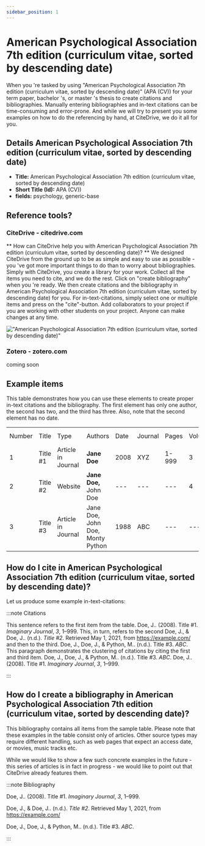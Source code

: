 ```yaml
---
sidebar_position: 1
---
```


# American Psychological Association 7th edition (curriculum vitae, sorted by descending date)

When you 're tasked by using "American Psychological Association 7th edition (curriculum vitae, sorted by descending date)" (APA (CV)) for your term paper, bachelor 's, or master 's thesis to create citations and bibliographies.
Manually entering bibliographies and in-text citations can be time-consuming and error-prone. And while we will try to present you some examples on how to do the referencing by hand, at CiteDrive, we do it all for you.

## Details  American Psychological Association 7th edition (curriculum vitae, sorted by descending date)
* **Title:** American Psychological Association 7th edition (curriculum vitae, sorted by descending date)
* **Short Title (Id):** APA (CV))
* **fields:** psychology, generic-base

## Reference tools?
### CiteDrive - citedrive.com
** How can CiteDrive help you with American Psychological Association 7th edition (curriculum vitae, sorted by descending date)? **
We designed CiteDrive from the ground up to be as simple and easy to use as possible - you 've got more important things to do than to worry about bibliographies. Simply with CiteDrive, you create a library for your work. Collect all the items you need to cite, and we do the rest. Click on "create bibliography" when you 're ready. We then create citations and the bibliography in American Psychological Association 7th edition (curriculum vitae, sorted by descending date) for you. For in-text-citations, simply select one or multiple items and press on the "cite"-button. Add collaborators to your project if you are working with other students on your project. Anyone can make changes at any time.


!["American Psychological Association 7th edition (curriculum vitae, sorted by descending date)"](images/american-psychological-association-7th-edition-curriculum-vitae-sorted-by-descending-date.svg "Choose American Psychological Association 7th edition (curriculum vitae, sorted by descending date) in the CiteDrive App")

### Zotero - zotero.com

coming soon

## Example items

This table demonstrates how you can use these elements to create proper in-text citations and the bibliography. The first element has only one author, the second has two, and the third has three. Also, note that the second element has no date.


<table>
  <tr>
   <td>Number
   </td>
   <td>Title
   </td>
   <td>Type
   </td>
   <td>Authors
   </td>
   <td>Date
   </td>
   <td>Journal
   </td>
   <td>Pages
   </td>
   <td>Volume
   </td>
   <td>Issue
   </td>
   <td>Access Date
   </td>
  </tr>
  <tr>
   <td>1
   </td>
   <td>Title #1
   </td>
   <td>Article in Journal
   </td>
   <td><strong>Jane Doe</strong>
   </td>
   <td>2008
   </td>
   <td>XYZ
   </td>
   <td>1-999
   </td>
   <td>3
   </td>
   <td>2
   </td>
   <td>--
   </td>
  </tr>
  <tr>
   <td>
2
   </td>
   <td>Title #2
   </td>
   <td>Website
   </td>
   <td><strong>Jane Doe, </strong>John Doe
   </td>
   <td>---
   </td>
   <td>---
   </td>
   <td>---
   </td>
   <td>4
   </td>
   <td>---
   </td>
   <td>2020-05-01
   </td>
  </tr>
  <tr>
   <td>3
   </td>
   <td>Title #3
   </td>
   <td>Article in Journal
   </td>
   <td>Jane Doe, John Doe, Monty Python
   </td>
   <td>1988
   </td>
   <td>ABC
   </td>
   <td>---
   </td>
   <td>---
   </td>
   <td>16
   </td>
   <td>---
   </td>
  </tr>
</table>



## How do I cite in  American Psychological Association 7th edition (curriculum vitae, sorted by descending date)?

Let us produce some example in-text-citations:

:::note Citations


This sentence refers to the first item from the table. Doe, J.. (2008). Title #1. <i>Imaginary Journal</i>, <i>3</i>, 1–999. This, in turn, refers to the second Doe, J., &amp; Doe, J.. (n.d.). <i>Title #2</i>. Retrieved May 1, 2021, from https://example.com/
and then to the third.  Doe, J., Doe, J., &amp; Python, M.. (n.d.). Title #3. <i>ABC</i>.
This paragraph demonstrates the clustering of citations by citing the first and third item. Doe, J., Doe, J., &amp; Python, M.. (n.d.). Title #3. <i>ABC</i>.
Doe, J.. (2008). Title #1. <i>Imaginary Journal</i>, <i>3</i>, 1–999.

:::

## How do I create a bibliography in American Psychological Association 7th edition (curriculum vitae, sorted by descending date)?

This bibliography contains all items from the sample table. Please note that these examples in the table consist only of articles. Other source types may require different handling, such as web pages that expect an access date, or movies, music tracks etc.

While we would like to show a few such concrete examples in the future - this series of articles is in fact in progress - we would like to point out that CiteDrive already features them.

:::note Bibliography

Doe, J.. (2008). Title #1. <i>Imaginary Journal</i>, <i>3</i>, 1–999.

Doe, J., &amp; Doe, J.. (n.d.). <i>Title #2</i>. Retrieved May 1, 2021, from https://example.com/

Doe, J., Doe, J., &amp; Python, M.. (n.d.). Title #3. <i>ABC</i>.



:::


        